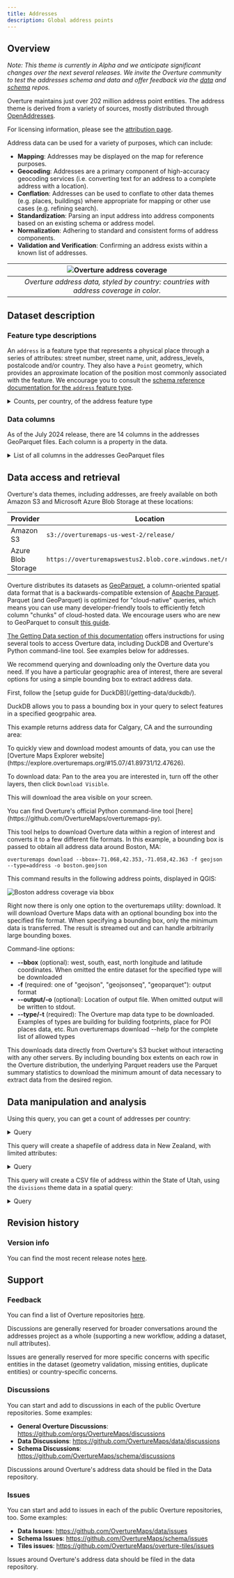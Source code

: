 ```yaml
---
title: Addresses
description: Global address points
---
```



## Overview

_Note: This theme is currently in Alpha and we anticipate significant changes over the next several releases. We invite the Overture community to test the addresses schema and data and offer feedback via the [data](https://github.com/OvertureMaps/data/issues) and [schema](https://github.com/OvertureMaps/schema/issues) repos._

Overture maintains just over 202 million address point entities. The address theme is derived from a variety of sources, mostly distributed through [OpenAddresses](https://openaddresses.io/).

For licensing information, please see the [attribution page](https://docs.overturemaps.org/attribution/).

Address data can be used for a variety of purposes, which can include:

- **Mapping**: Addresses may be displayed on the map for reference purposes.
- **Geocoding**: Addresses are a primary component of high-accuracy geocoding services (i.e. converting text for an address to a complete address with a location).
- **Conflation**: Addresses can be used to conflate to other data themes (e.g. places, buildings) where appropriate for mapping or other use cases (e.g. refining search).
- **Standardization**: Parsing an input address into address components based on an existing schema or address model.
- **Normalization**: Adhering to standard and consistent forms of address components.
- **Validation and Verification**: Confirming an address exists within a known list of addresses.

| ![Overture address coverage](/img/addresses/address-coverage.png) |
|:--:|
| *Overture address data, styled by country: countries with address coverage in color.* |

## Dataset description

### Feature type descriptions

An `address` is a feature type that represents a physical place through a series of attributes: street number, street name, unit, address_levels, postalcode and/or country. They also have a `Point` geometry, which provides an approximate location of the position most commonly associated with the feature. We encourage you to consult the [schema reference documentation for the `address` feature type](/schema/reference/addresses/address).

<details>
	<summary>Counts, per country, of the address feature type</summary>
| Country | Address Count |
| -------- | -------- |
| US | 78,078,341
| MX | 30,278,896
| FR | 26,041,499
| CA | 16,457,790
| AU | 15,608,317
| NL | 9,750,341
| CO | 7,786,046
| PT | 5,911,139
| DK | 3,918,869
| AT | 2,492,155
| NZ | 2,348,842
| EE | 2,211,770
| LT | 1,036,251
| LU | 164,415
</details>

### Data columns

As of the July 2024 release, there are 14 columns in the addresses GeoParquet files. Each column is a property in the data.

<details>
	<summary>List of all columns in the addresses GeoParquet files</summary>

| Property Name | Type | Description |
| -------- | -------- | ------- |
| **id** |string | A feature ID. This may be an ID associated with the Global Entity Reference System (GERS) if—and-only-if the feature represents an entity that is part of GERS.
| **geometry** | blob | A WKB representation of the entity's geometry - a Point, Polygon, MultiPolygon, or LineString.
| **bbox** | array | The bounding box of an entity's geometry, represented with float values, in a `xmin, xmax, ymin, ymax` format.
| **country** | string | ISO 3166-1 alpha-2 country code of the country or country-like entity, that this address represents or belongs to.
| **postcode** | string | The postcode for the address.
| **street** | string | The street name associated with this address. The street name can include the street "type" or street suffix, e.g., Main Street. Ideally this is fully spelled out and not abbreviated but we acknowledge that many address datasets abbreviate the street name so it is acceptable.
| **number** | string | The house number for this address. This field may not strictly be a number. Values such as "74B", "189 1/2", "208.5" are common as the number part of an address and they are not part of the "unit" of this address.
| **unit** | string | The suite/unit/apartment/floor number.
| **address_levels** | array | The administrative levels present in an address. The number of values in this list and their meaning is country-dependent. For example, in the United States we expect two values: the state and the municipality. In other countries there might be only one. Other countries could have three or more. The array is ordered with the highest levels first.
| **version** | integer | Version number of the feature, incremented in each Overture release where the geometry or attributes of this feature changed.
| **sources** | array | The array of source information for the properties of a given feature, with each entry being a source object which lists the property in JSON Pointer notation and the dataset that specific value came from. All features must have a root level source which is the default source if a specific property's source is not specified.
| **filename** | string | Name of the S3 file being queried.
| **theme** | string | Name of the Overture theme being queried.
| **type** |  string | Name of the Overture feature type being queried.
</details>

## Data access and retrieval

Overture's data themes, including addresses, are freely available on both Amazon S3 and Microsoft Azure Blob Storage at these locations:

| Provider | Location |
| -------- | -------- |
| Amazon S3 | `s3://overturemaps-us-west-2/release/` |
| Azure Blob Storage | `https://overturemapswestus2.blob.core.windows.net/release/` |

Overture distributes its datasets as [GeoParquet](https://geoparquet.org/), a column-oriented spatial data format that is a backwards-compatible extension of [Apache Parquet](https://parquet.apache.org/). Parquet (and GeoParquet) is optimized for "cloud-native" queries, which means you can use many developer-friendly tools to efficiently fetch column "chunks" of cloud-hosted data. We encourage users who are new to GeoParquet to consult [this guide](https://guide.cloudnativegeo.org/geoparquet/).

[The Getting Data section of this documentation](https://docs.overturemaps.org/getting-data/) offers instructions for using several tools to access Overture data, including DuckDB and Overture's Python command-line tool. See examples below for addresses.

We recommend querying and downloading only the Overture data you need.
If you have a particular geographic area of interest, there are several options for using a simple bounding box to extract address data.

<Tabs>

<TabItem value="DuckDB" label="DuckDB" default>
First, follow the [setup guide for DuckDB](/getting-data/duckdb/).

DuckDB allows you to pass a bounding box in your query to select features in a specified geogrpahic area.

This example returns address data for Calgary, CA and the surrounding area:
<QueryBuilder query={AddressesCalgary}></QueryBuilder>
</TabItem>

<TabItem value="Overture Maps Explorer" label="Overture Maps Explorer" default>
To quickly view and download modest amounts of data, you can use the [Overture Maps Explorer website](https://explore.overturemaps.org/#15.07/41.89731/12.47626).

To download data: Pan to the area you are interested in, turn off the other layers, then click `Download Visible`.

This will download the area visible on your screen.

</TabItem>

<TabItem value="Python Command-line Tool" label="Python Command-line Tool" default>
You can find Overture's official Python command-line tool [here](https://github.com/OvertureMaps/overturemaps-py).

This tool helps to download Overture data within a region of interest and converts it to a few different file formats. In this example, a bounding box is passed to obtain all address data around Boston, MA:

```
overturemaps download --bbox=-71.068,42.353,-71.058,42.363 -f geojson --type=address -o boston.geojson
```

This command results in the following address points, displayed in QGIS:

![Boston address coverage via bbox](/img/addresses/boston-export.png)

Right now there is only one option to the overturemaps utility: download. It will download Overture Maps data with an optional bounding box into the specified file format. When specifying a bounding box, only the minimum data is transferred. The result is streamed out and can handle arbitrarily large bounding boxes.

Command-line options:

- **--bbox** (optional): west, south, east, north longitude and latitude coordinates. When omitted the entire dataset for the specified type will be downloaded
- **-f** (required: one of "geojson", "geojsonseq", "geoparquet"): output format
- **--output/-o** (optional): Location of output file. When omitted output will be written to stdout.
- **--type/-t** (required): The Overture map data type to be downloaded. Examples of types are building for building footprints, place for POI places data, etc. Run overturemaps download --help for the complete list of allowed types

This downloads data directly from Overture's S3 bucket without interacting with any other servers. By including bounding box extents on each row in the Overture distribution, the underlying Parquet readers use the Parquet summary statistics to download the minimum amount of data necessary to extract data from the desired region.

</TabItem>

</Tabs>

## Data manipulation and analysis

Using this query, you can get a count of addresses per country:

<details>
	<summary>Query</summary>
<QueryBuilder query={AddressCounts}></QueryBuilder>

</details>

This query will create a shapefile of address data in New Zealand, with limited attributes:

<details>
	<summary>Query</summary>
<QueryBuilder query={AddressesNZExport}></QueryBuilder>
</details>

This query will create a CSV file of address within the State of Utah, using the `divisions` theme data in a spatial query:

<details>
	<summary>Query</summary>
<QueryBuilder query={UtahAddresses}></QueryBuilder>
</details>

## Revision history
### Version info

You can find the most recent release notes [here](https://docs.overturemaps.org/release/latest/).

## Support

### Feedback

You can find a list of Overture repositories [here](https://github.com/orgs/OvertureMaps/repositories).

Discussions are generally reserved for broader conversations around the addresses project as a whole (supporting a new workflow, adding a dataset, null attributes).

Issues are generally reserved for more specific concerns with specific entities in the dataset (geometry validation, missing entities, duplicate entities) or country-specific concerns.

### Discussions

You can start and add to discussions in each of the public Overture repositories. Some examples:

- **General Overture Discussions**: https://github.com/orgs/OvertureMaps/discussions
- **Data Discussions**: https://github.com/OvertureMaps/data/discussions
- **Schema Discussions**: https://github.com/OvertureMaps/schema/discussions

Discussions around Overture's address data should be filed in the Data repository.

### Issues

You can start and add to issues in each of the public Overture repositories, too. Some examples:

- **Data Issues**: https://github.com/OvertureMaps/data/issues
- **Schema Issues**: https://github.com/OvertureMaps/schema/issues
- **Tiles issues**: https://github.com/OvertureMaps/overture-tiles/issues

Issues around Overture's address data should be filed in the data repository.
